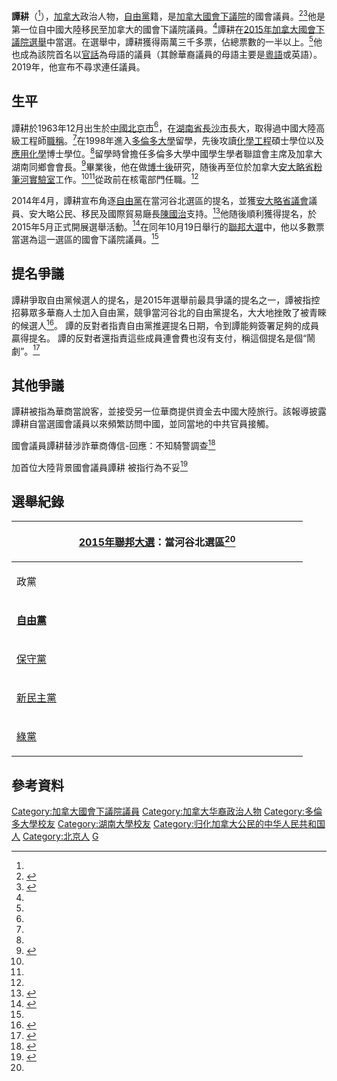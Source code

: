 {{Infobox MP
| honorific-prefix = 
| name             = 譚耕
| honorific-suffix = 
| native_name      = Geng Tan
| native_name_lang = en
| image            = Geng Tan - Member of Parliament for Don Valley North - 2019 (cropped).jpg
| constituency_MP  = {{le|當河谷北|Don Valley North}}
| parliament       = 加拿大國會下議院
| majority         = 23,494 (51.4%)<ref name="ElectCan">{{cite web|url=http://enr.elections.ca/ElectoralDistricts.aspx?lang=e|title=Election Night Results|author=Elections Canada|date=2015-10-19|accessdate=2015-10-26|archive-date=2019-02-26|archive-url=https://web.archive.org/web/20190226052635/http://enr.elections.ca/ElectoralDistricts.aspx?lang=e|dead-url=no}}</ref>
| predecessor      = 新選區
| successor        =
| term_start       =2015年10月19日
| term_end         =2019年10月21日
| birth_date       = 1963年12月<ref name="superlife">{{cite web|url=http://news.superlife.ca/2015/10/20/%E7%88%B1%E6%8B%BC%E6%89%8D%E4%BC%9A%E8%B5%A2-%E5%A4%A7%E9%99%86%E7%A7%BB%E6%B0%91%E8%B0%AD%E8%80%95%E7%BC%94%E9%80%A0%E5%8E%86%E5%8F%B2%E6%8C%BA%E8%BF%9B%E5%9B%BD%E4%BC%9A%E5%B1%B1/|title=愛拼才會赢 大陸移民譚耕締造，歷史挺進國會山|date=2015-10-20|accessdate=2015-10-26|archive-date=2015-10-22|archive-url=https://web.archive.org/web/20151022192320/http://news.superlife.ca/2015/10/20/%E7%88%B1%E6%8B%BC%E6%89%8D%E4%BC%9A%E8%B5%A2-%E5%A4%A7%E9%99%86%E7%A7%BB%E6%B0%91%E8%B0%AD%E8%80%95%E7%BC%94%E9%80%A0%E5%8E%86%E5%8F%B2%E6%8C%BA%E8%BF%9B%E5%9B%BD%E4%BC%9A%E5%B1%B1/|dead-url=no}}</ref>
| birth_place      = {{PRC}}[[北京市|北京市]]
| death_date       =
| death_place      =
| nationality      = {{CAN}}
| alma_mater  = [[湖南大學|湖南大學]]<br />[[多倫多大學|多倫多大學]]
| party            = [[加拿大自由黨|自由黨]]
| residence        = 
| footnotes        = 
| spouse           = 
| children= 
|}}

'''譚耕'''（{{bd|1963年|12月}}<ref name="superlife"/>），[[加拿大|加拿大]]政治人物，[[加拿大自由黨|自由黨]]籍，是[[加拿大國會下議院|加拿大國會下議院]]{{le|當河谷北選區|Don Valley North}}的國會議員。<ref name="star">{{cite web|url=http://www.thestar.com/news/federal-election/federal-ridings-toronto-gta/2015/10/19/geng-tan-wins-in-don-valley-north.html|title=Geng Tan wins in Don Valley North|date=2015-10-19|accessdate=2015-10-26|work=thestar.com|language=en-CA|archive-date=2015-10-27|archive-url=https://web.archive.org/web/20151027175452/http://www.thestar.com/news/federal-election/federal-ridings-toronto-gta/2015/10/19/geng-tan-wins-in-don-valley-north.html|dead-url=no}}</ref><ref name="rci">{{cite web|url=http://www.rcinet.ca/zh/2015/10/20/44071/|title=多倫多華人政治新星譚耕當選為議員，成為首位進入聯邦議會的中國大陸移民|work=[[加拿大國際廣播電台|加拿大國際廣播電台]]|accessdate=2015-10-27|archive-date=2015-10-25|archive-url=https://web.archive.org/web/20151025112022/http://www.rcinet.ca/zh/2015/10/20/44071/|dead-url=no}}</ref>他是第一位自中國大陸移民至加拿大的國會下議院議員。<ref name="rci" />譚耕在[[2015年加拿大國會下議院選舉|2015年加拿大國會下議院選舉]]中當選。在選舉中，譚耕獲得兩萬三千多票，佔總票數的一半以上。<ref name="ElectCan" />他也成為該院首名以[[官話|官話]]為母語的議員（其餘華裔議員的母語主要是[[粵語|粵語]]或英語）。2019年，他宣布不尋求連任議員。

== 生平 ==
譚耕於1963年12月出生於[[中國|中國]][[北京市|北京市]]<ref name="superlife" />，在[[湖南省|湖南省]][[長沙市|長沙市]]長大，取得過中國大陸高級工程師[[職稱|職稱]]。<ref name="rci" />在1998年進入[[多倫多大學|多倫多大學]]留學，先後攻讀[[化學工程|化學工程]]碩士學位以及[[應用化學|應用化學]]博士學位。<ref name="rci" />留學時曾擔任多倫多大學中國學生學者聯誼會主席及加拿大湖南同鄉會會長。<ref name="51ca">{{cite web|url=http://info.51.ca/news/canada/2014/04/01/333355.shtml|title=譚耕：將争取自由黨國會議員選舉提名|date=2014-04-01|accessdate=2015-10-26|archive-date=2015-10-16|archive-url=https://web.archive.org/web/20151016023111/http://info.51.ca/news/canada/2014/04/01/333355.shtml|dead-url=no}}</ref>畢業後，他在{{le|加拿大自然科科學與工程研究委員會|Natural Sciences and Engineering Research Council of Canada}}做[[博士後|博士後]]研究，随後再至位於加拿大[[安大略省|安大略省]][[粉筆河實驗室|粉筆河實驗室]]工作。<ref name="rci" /><ref name="superlife" />從政前在{{le|安省電力公司|Ontario Power Generation}}核電部門任職。<ref name="superlife" />

2014年4月，譚耕宣布角逐[[加拿大自由黨|自由黨]]在當河谷北選區的提名，並獲[[安大略省議會|安大略省議會]]議員、安大略公民、移民及國際貿易廰長[[陳國治|陳國治]]支持。<ref name="66ca">{{cite web|url=http://www.66.ca/portal.php?mod=view&aid=17760|title=陳國治籲華裔入自由黨支持譚耕爭提名|date=2014-04-28|accessdate=2015-10-26|work=[[明報|明報]]|archive-date=2016-03-04|archive-url=https://web.archive.org/web/20160304114659/http://www.66.ca/portal.php?mod=view&aid=17760|dead-url=no}}</ref>他随後順利獲得提名，於2015年5月正式開展選舉活動。<ref>{{cite web|url=http://newstar.superlife.ca/2015/05/23/%E5%A4%87%E6%88%98%E8%81%94%E9%82%A6%E5%A4%A7%E9%80%89-%E8%B0%AD%E8%80%95%E7%AB%9E%E9%80%89%E5%8A%9E%E5%85%AC%E5%AE%A4%E6%AD%A3%E5%BC%8F%E5%BC%80%E5%BC%A0/|title=備戰聯邦大選 譚耕競選辦工室正式開張|date=2015-05-23|accessdate=2015-10-26|archive-date=2015-07-28|archive-url=https://web.archive.org/web/20150728081457/http://newstar.superlife.ca/2015/05/23/%E5%A4%87%E6%88%98%E8%81%94%E9%82%A6%E5%A4%A7%E9%80%89-%E8%B0%AD%E8%80%95%E7%AB%9E%E9%80%89%E5%8A%9E%E5%85%AC%E5%AE%A4%E6%AD%A3%E5%BC%8F%E5%BC%80%E5%BC%A0/|dead-url=no}}</ref>在同年10月19日舉行的[[2015年加拿大國會下議院選舉|聯邦大選]]中，他以多數票當選為這一選區的國會下議院議員。<ref name="rci" />

== 提名爭議 ==
譚耕爭取自由黨候選人的提名，是2015年選舉前最具爭議的提名之一，譚被指控招募眾多華裔人士加入自由黨，競爭當河谷北的自由黨提名，大大地挫敗了被青睞的候選人<ref>{{cite web|url=https://www.theglobeandmail.com/news/politics/federal-liberals-cultivate-mandarin-powerhouse-in-gta/article20104666/|title=Federal Liberals cultivate Mandarin powerhouse in GTA|work=The Globe and Mail|accessdate=2018-01-13|archive-date=2018-06-17|archive-url=https://web.archive.org/web/20180617015436/https://www.theglobeandmail.com/news/politics/federal-liberals-cultivate-mandarin-powerhouse-in-gta/article20104666/|dead-url=no}}</ref>。 譚的反對者指責自由黨推遲提名日期，令到譚能夠簽署足夠的成員贏得提名。 譚的反對者還指責這些成員連會費也沒有支付，稱這個提名是個“鬧劇”。<ref>{{cite web|url=http://www.huffingtonpost.ca/2014/08/18/justin-trudeau-open-nominations-pledge_n_5687753.html|title=Justin Trudeau's Open Nominations Vow Called A 'Farce'|date=18 August 2014|work=The Huffington Post|accessdate=2018-01-13|archive-date=2018-01-14|archive-url=https://web.archive.org/web/20180114020352/http://www.huffingtonpost.ca/2014/08/18/justin-trudeau-open-nominations-pledge_n_5687753.html|dead-url=no}}</ref>

== 其他爭議 ==
譚耕被指為華商當說客，並接受另一位華商提供資金去中國大陸旅行。該報導披露譚耕自當選國會議員以來頻繁訪問中國，並同當地的中共官員接觸。

國會議員譚耕替涉詐華商傳信-回應：不知騎警調查<ref>{{cite web|url=http://www.singtao.ca/vancouver/1530269/2018-01-06/post-國會議員譚耕替涉詐華商傳信-回應：不知騎警調查/?variant=zh-hk?fromG=1|title=國會議員譚耕替涉詐華商傳信-回應：不知騎警調查|work=星島日報}}</ref>

加首位大陸背景國會議員譚耕 被指行為不妥<ref>{{cite web|url=http://www.epochtimes.com/b5/18/1/10/n10046219.htm|title=國會議員譚耕替涉詐華商傳信-回應：不知騎警調查|work=大紀元|accessdate=2018-01-13|archive-date=2018-01-14|archive-url=https://web.archive.org/web/20180114073735/http://www.epochtimes.com/b5/18/1/10/n10046219.htm|dead-url=no}}</ref>

==選舉紀錄==
{| class="wikitable collapsible"
|-
! colspan="5" style="width:450px;"|[[2015年加拿大國會下議院選舉|2015年聯邦大選]]：當河谷北選區<ref name="ElectCan" />
|-
!政黨
!候選人
!票數
!百分比
|-
|[[加拿大自由黨|'''自由黨''']]
|'''譚耕'''
|'''23,494'''

|'''51.4%'''
|-
|[[加拿大保守黨|保守黨]]
|{{le|Joe Daniel|Joe Daniel}}
|17,279
|37.8%
|-
|[[新民主黨_(加拿大)|新民主黨]]
|Akil Sadikali
|3,896
|8.5%
|-
|[[加拿大綠黨|綠黨]]
|Caroline Brown
|1,018
|2.2%
|}

==參考資料==
{{Reflist|2}}

{{DEFAULTSORT:Tan, Geng}}
[[Category:加拿大國會下議院議員|Category:加拿大國會下議院議員]]
[[Category:加拿大华裔政治人物|Category:加拿大华裔政治人物]]
[[Category:多倫多大學校友|Category:多倫多大學校友]]
[[Category:湖南大學校友|Category:湖南大學校友]]
[[Category:归化加拿大公民的中华人民共和国人|Category:归化加拿大公民的中华人民共和国人]]
[[Category:北京人|Category:北京人]]
[[Category:譚姓|G]]